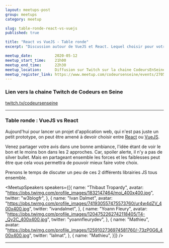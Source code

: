 ```yaml
---
layout: meetups-post
group: meetups
category: meetup

slug: table-ronde-react-vs-vuejs
published: true

title: "React vs VueJS - Table ronde"
excerpt: "Discussion autour de VueJS et React. Lequel choisir pour votre prochain projet ?"

meetup_date:          2020-05-12
meetup_start_time:    21h00
meetup_end_time:      22h30
meetup_location:      Diffusion sur Twitch sur la chaine CodeursEnSeine
meetup_register_link: https://www.meetup.com/codeursenseine/events/270502759
---
```



### Lien vers la chaine Twitch de Codeurs en Seine

<a href="https://www.twitch.tv/codeursenseine" class="ces-c-button">twitch.tv/codeursenseine</a>

---

### Table ronde : VueJS vs React

Aujourd'hui pour lancer un projet d'application web, qui n'est pas juste un petit prototype, on peut être amené à devoir choisir entre [React](https://reactjs.org/) ou [VueJS](https://vuejs.org/).

Venez partager votre avis dans une bonne ambiance, l'idée étant de voir le bon et le moins bon dans les 2 approches.
Car, spoiler alerte, il n'y a pas de silver bullet. Mais en partageant ensemble les forces et les faiblesses peut être que cela vous permettra de pouvoir mieux faire votre choix.

Prenons le temps de discuter un peu de ces 2 différents librairies JS tous ensemble.

<MeetupSpeakers speakers={[{
  name: "Thibaut Tropardy",
  avatar: "https://pbs.twimg.com/profile_images/1832147464/moi_400x400.jpg",
  twitter: "w3blogfr",
}, {
  name: "Ivan Dalmet",
  avatar: "https://pbs.twimg.com/profile_images/741930557475573760/ur4w4dZV_400x400.jpg",
  twitter: "ivandalmet",
}, {
  name: "Yoann Fleury",
  avatar: "https://pbs.twimg.com/profile_images/1204752262742118405/T4-_Qy2C_400x400.jpg",
  twitter: "yoannfleurydev",
}, {
  name: "Mathieu",
  avatar: "https://pbs.twimg.com/profile_images/1259102736974581760/-73zP0G6_400x400.jpg",
  twitter: "lalmat",
}, {
  name: "Mathieu",
}]} />

---